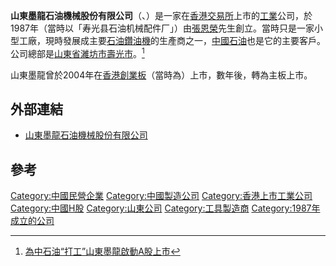 {{Infobox_Company |
  company_name_zh = 山東墨龍石油機械股份有限公司 |
  company_name = 山東墨龍石油機械股份有限公司 |
  company_logo = [[File:molong.png|File:molong.png]] |
  company_type = [[民營企業|民營企業]] |
  foundation = 1987年 |
  location =[[中國|中國]][[山東|山東]][[壽光市|壽光]]|
  industry = [[石油|石油]][[機械|機械]]|
  key_people = [[董事長|董事長]]：張恩榮| 
  sales =  |
  profit =  |
  asset = |
  market_value = |
  num_employees = |
  revenue = |
  products = |
  homepage = [http://www.molonggroup.com/  山東墨龍石油機械股份有限公司]
}}

'''山東墨龍石油機械股份有限公司'''（{{sehk|0568}}、{{szse|002490}}）是一家在[[香港交易所|香港交易所]]上市的[[工業|工業]]公司，於1987年（當時以「寿光县石油机械配件厂」）由[[張恩榮|張恩榮]]先生創立。當時只是一家小型工廠，現時發展成主要[[石油|石油]][[鑽油機|鑽油機]]的生產商之一，[[中國石油|中國石油]]也是它的主要客戶。公司總部是[[山東省|山東省]][[濰坊市|濰坊市]][[壽光市|壽光市]]。<ref>[http://ccnews.people.com.cn/GB/87326/7427435.html 為中石油“打工”山東墨龍啟動A股上市]{{Dead link|date=2020年7月 |bot=InternetArchiveBot |fix-attempted=yes }}</ref>

山東墨龍曾於2004年在[[香港創業板|香港創業板]]（當時為{{sehk2|8261}}）上市，數年後，轉為主板上市。

== 外部連結 ==
*[http://www.molonggroup.com/  山東墨龍石油機械股份有限公司] {{Wayback|url=http://www.molonggroup.com/ |date=20090226194623 }}

== 參考 ==
{{reflist}}

[[Category:中國民營企業|Category:中國民營企業]]
[[Category:中國製造公司|Category:中國製造公司]]
[[Category:香港上市工業公司|Category:香港上市工業公司]]
[[Category:中國H股|Category:中國H股]]
[[Category:山東公司|Category:山東公司]]
[[Category:工具製造商|Category:工具製造商]]
[[Category:1987年成立的公司|Category:1987年成立的公司]]
